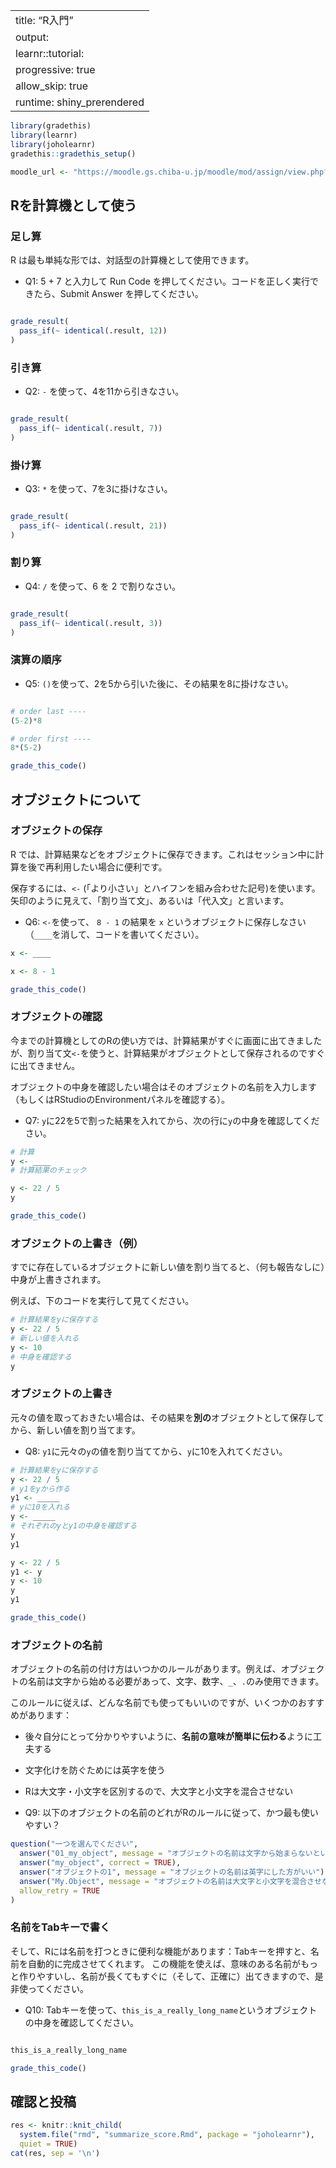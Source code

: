 
---
title: "R入門"
output:
  learnr::tutorial:
    progressive: true
    allow_skip: true
runtime: shiny_prerendered
---

```r
library(gradethis)
library(learnr)
library(joholearnr)
gradethis::gradethis_setup()

moodle_url <- "https://moodle.gs.chiba-u.jp/moodle/mod/assign/view.php?id=1264655"
```

## Rを計算機として使う

### 足し算

R は最も単純な形では、対話型の計算機として使用できます。

- Q1: 5 + 7 と入力して Run Code を押してください。コードを正しく実行できたら、Submit Answer を押してください。

```r

```

```r
grade_result(
  pass_if(~ identical(.result, 12))
)
```

### 引き算

- Q2: `-` を使って、4を11から引きなさい。

```r

```

```r
grade_result(
  pass_if(~ identical(.result, 7))
)
```

### 掛け算

- Q3: `*` を使って、7を3に掛けなさい。

```r

```

```r
grade_result(
  pass_if(~ identical(.result, 21))
)
```

### 割り算

- Q4: `/` を使って、6 を 2 で割りなさい。

```r

```

```r
grade_result(
  pass_if(~ identical(.result, 3))
)
```

### 演算の順序

- Q5: `()`を使って、2を5から引いた後に、その結果を8に掛けなさい。

```r

```

```r
# order last ----
(5-2)*8

# order first ----
8*(5-2)
```

```r
grade_this_code()
```

## オブジェクトについて

### オブジェクトの保存

R では、計算結果などをオブジェクトに保存できます。これはセッション中に計算を後で再利用したい場合に便利です。

保存するには、`<-` (「より小さい」とハイフンを組み合わせた記号)を使います。
矢印のように見えて、「割り当て文」、あるいは「代入文」と言います。

- Q6: `<-`を使って、 `8 - 1` の結果を `x` というオブジェクトに保存しなさい（`____`を消して、コードを書いてください）。

```r
x <- ____
```

```r
x <- 8 - 1
```

```r
grade_this_code()
```

### オブジェクトの確認

今までの計算機としてのRの使い方では、計算結果がすぐに画面に出てきましたが、割り当て文`<-`を使うと、計算結果がオブジェクトとして保存されるのですぐに出てきません。

オブジェクトの中身を確認したい場合はそのオブジェクトの名前を入力します（もしくはRStudioのEnvironmentパネルを確認する）。

- Q7: `y`に22を5で割った結果を入れてから、次の行に`y`の中身を確認してください。

```r
# 計算
y <- ____
# 計算結果のチェック
```

```r
y <- 22 / 5
y
```

```r
grade_this_code()
```

### オブジェクトの上書き（例）

すでに存在しているオブジェクトに新しい値を割り当てると、（何も報告なしに）中身が上書きされます。

例えば、下のコードを実行して見てください。

```r
# 計算結果をyに保存する
y <- 22 / 5
# 新しい値を入れる
y <- 10
# 中身を確認する
y
```

### オブジェクトの上書き

元々の値を取っておきたい場合は、その結果を**別の**オブジェクトとして保存してから、新しい値を割り当てます。

- Q8: `y1`に元々の`y`の値を割り当ててから、`y`に10を入れてください。

```r
# 計算結果をyに保存する
y <- 22 / 5
# y1をyから作る
y1 <- _____
# yに10を入れる
y <- _____
# それぞれのyとy1の中身を確認する
y
y1
```

```r
y <- 22 / 5
y1 <- y
y <- 10
y
y1
```

```r
grade_this_code()
```

### オブジェクトの名前

オブジェクトの名前の付け方はいつかのルールがあります。例えば、オブジェクトの名前は文字から始める必要があって、文字、数字、`_`、`.`のみ使用できます。

このルールに従えば、どんな名前でも使ってもいいのですが、いくつかのおすすめがあります：

- 後々自分にとって分かりやすいように、**名前の意味が簡単に伝わる**ように工夫する
- 文字化けを防ぐためには英字を使う
- Rは大文字・小文字を区別するので、大文字と小文字を混合させない

- Q9: 以下のオブジェクトの名前のどれがRのルールに従って、かつ最も使いやすい？

```r
question("一つを選んでください",
  answer("01_my_object", message = "オブジェクトの名前は文字から始まらないといけない"),
  answer("my_object", correct = TRUE),
  answer("オブジェクトの1", message = "オブジェクトの名前は英字にした方がいい"),
  answer("My.Object", message = "オブジェクトの名前は大文字と小文字を混合させない方がいい"),
  allow_retry = TRUE
)
```

### 名前をTabキーで書く

そして、Rには名前を打つときに便利な機能があります：Tabキーを押すと、名前を自動的に完成させてくれます。
この機能を使えば、意味のある名前がもっと作りやすいし、名前が長くてもすぐに（そして、正確に）出てきますので、是非使ってください。

- Q10: Tabキーを使って、`this_is_a_really_long_name`というオブジェクトの中身を確認してください。

<!--
This works because {joholearnr} includes the data object this_is_a_really_long_name 
Otherwise, {learnr} won't tab-complete object names from code chunks
-->

```r

```

```r
this_is_a_really_long_name
```

```r
grade_this_code()
```

## 確認と投稿

```r
res <- knitr::knit_child(
  system.file("rmd", "summarize_score.Rmd", package = "joholearnr"),
  quiet = TRUE)
cat(res, sep = '\n')
```
